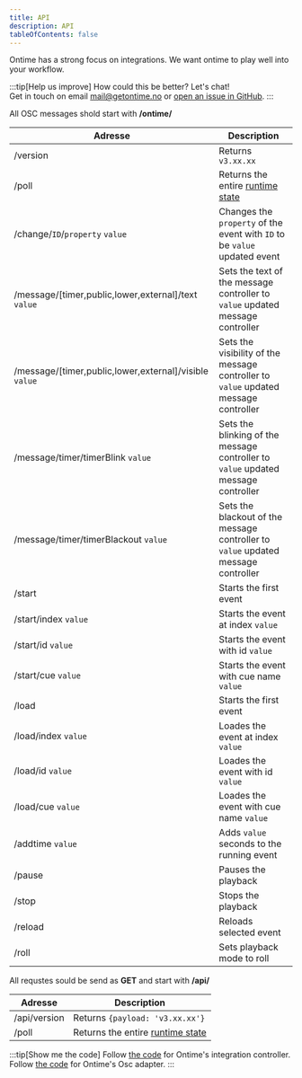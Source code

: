 ```yaml
---
title: API
description: API
tableOfContents: false
---
```


Ontime has a strong focus on integrations. We want ontime to play well into your workflow.

:::tip[Help us improve]
How could this be better? Let's chat!\
Get in touch on email [mail@getontime.no](mailto:mail@getontime.no) or [open an issue in GitHub](https://github.com/cpvalente/ontime/issues).
:::


<Tabs>
<TabItem label="OSC">

All OSC messages shold start with **/ontime/**

| Adresse                                                | Description                                                                         |
| ------------------------------------------------------ | ----------------------------------------------------------------------------------- |
| /version                                               | Returns `v3.xx.xx`                                                                  |
| /poll                                                  | Returns the entire [runtime state](/api/runtime-data)                               |
| /change/`ID`/`property` `value`                        | Changes the `property` of the event with `ID` to be `value` updated event           |
| /message/[timer,public,lower,external]/text `value`    | Sets the text of the message controller to `value` updated message controller       |
| /message/[timer,public,lower,external]/visible `value` | Sets the visibility of the message controller to `value` updated message controller |
| /message/timer/timerBlink `value`                      | Sets the blinking of the message controller to `value` updated message controller   |
| /message/timer/timerBlackout `value`                   | Sets the blackout of the message controller to `value` updated message controller   |
| /start                                                 | Starts the first event                                                              |
| /start/index `value`                                   | Starts the event at index `value`                                                   |
| /start/id `value`                                      | Starts the event with id `value`                                                    |
| /start/cue `value`                                     | Starts the event with cue name `value`                                              |
| /load                                                  | Starts the first event                                                              |
| /load/index `value`                                    | Loades the event at index `value`                                                   |
| /load/id `value`                                       | Loades the event with id `value`                                                    |
| /load/cue `value`                                      | Loades the event with cue name `value`                                              |
| /addtime `value`                                       | Adds `value` seconds to the running event                                           |
| /pause                                                 | Pauses the playback                                                                 |
| /stop                                                  | Stops the playback                                                                  |
| /reload                                                | Reloads selected event                                                              |
| /roll                                                  | Sets playback mode to roll                                                          |

</TabItem>
<TabItem label="HTTP">

All requstes sould be send as **GET** and start with **/api/**

| Adresse      | Description                                           |
| ------------ | ----------------------------------------------------- |
| /api/version | Returns `{payload: 'v3.xx.xx'}`                       |
| /poll        | Returns the entire [runtime state](/api/runtime-data) |

</TabItem>

</Tabs>

:::tip[Show me the code]
Follow [the code](https://github.com/cpvalente/ontime/blob/master/apps/server/src/controllers/integrationController.ts) for Ontime's integration controller.
Follow [the code](https://github.com/cpvalente/ontime/blob/master/apps/server/src/adapter/OscAdapter.ts) for Ontime's Osc adapter.
:::
